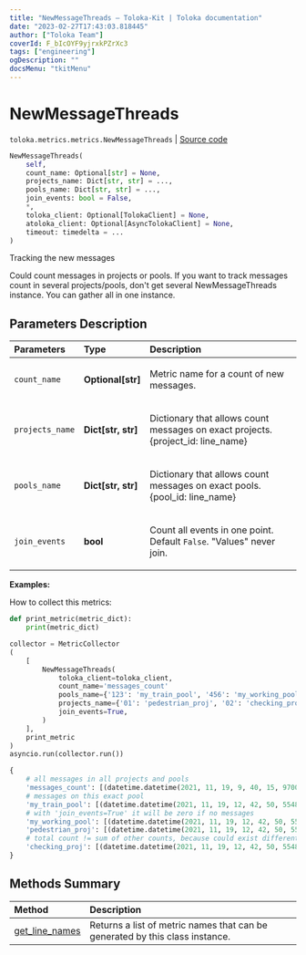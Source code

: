 ```yaml
---
title: "NewMessageThreads — Toloka-Kit | Toloka documentation"
date: "2023-02-27T17:43:03.818445"
author: ["Toloka Team"]
coverId: F_bIcOYF9yjrxkPZrXc3
tags: ["engineering"]
ogDescription: ""
docsMenu: "tkitMenu"
---
```


# NewMessageThreads
`toloka.metrics.metrics.NewMessageThreads` | [Source code](https://github.com/Toloka/toloka-kit/blob/v1.1.4/src/metrics/metrics.py#L353)

```python
NewMessageThreads(
    self,
    count_name: Optional[str] = None,
    projects_name: Dict[str, str] = ...,
    pools_name: Dict[str, str] = ...,
    join_events: bool = False,
    *,
    toloka_client: Optional[TolokaClient] = None,
    atoloka_client: Optional[AsyncTolokaClient] = None,
    timeout: timedelta = ...
)
```

Tracking the new messages

Could count messages in projects or pools. If you want to track messages count in several projects/pools, don't get several
NewMessageThreads instance. You can gather all in one instance.

## Parameters Description

| Parameters | Type | Description |
| :----------| :----| :-----------|
`count_name`|**Optional\[str\]**|<p>Metric name for a count of new messages.</p>
`projects_name`|**Dict\[str, str\]**|<p>Dictionary that allows count messages on exact projects. {project_id: line_name}</p>
`pools_name`|**Dict\[str, str\]**|<p>Dictionary that allows count messages on exact pools. {pool_id: line_name}</p>
`join_events`|**bool**|<p>Count all events in one point. Default `False`. &quot;Values&quot; never join.</p>

**Examples:**

How to collect this metrics:
```python
def print_metric(metric_dict):
    print(metric_dict)

collector = MetricCollector
(
    [
        NewMessageThreads(
            toloka_client=toloka_client,
            count_name='messages_count'
            pools_name={'123': 'my_train_pool', '456': 'my_working_pool'},
            projects_name={'01': 'pedestrian_proj', '02': 'checking_proj'},
            join_events=True,
        )
    ],
    print_metric
)
asyncio.run(collector.run())
```

```python
{
    # all messages in all projects and pools
    'messages_count': [(datetime.datetime(2021, 11, 19, 9, 40, 15, 970000), 10)],
    # messages on this exact pool
    'my_train_pool': [(datetime.datetime(2021, 11, 19, 12, 42, 50, 554830), 4)],
    # with 'join_events=True' it will be zero if no messages
    'my_working_pool': [(datetime.datetime(2021, 11, 19, 12, 42, 50, 554830), 0)],
    'pedestrian_proj': [(datetime.datetime(2021, 11, 19, 12, 42, 50, 554830), 1)],
    # total count != sum of other counts, because could exist different pools and projects
    'checking_proj': [(datetime.datetime(2021, 11, 19, 12, 42, 50, 554830), 1)],
}
```

## Methods Summary

| Method | Description |
| :------| :-----------|
[get_line_names](/docs/toloka-kit/reference/toloka.metrics.metrics.NewMessageThreads.get_line_names)| Returns a list of metric names that can be generated by this class instance.